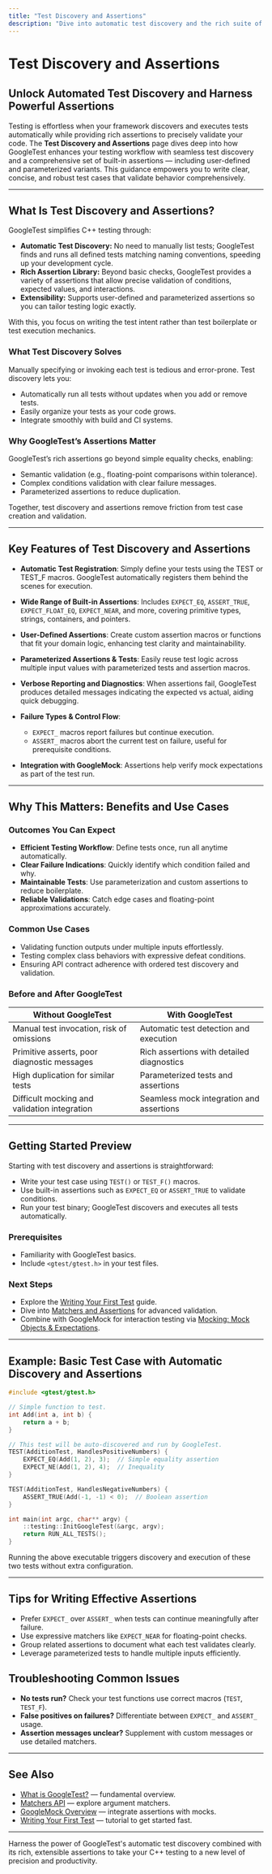 ```yaml
---
title: "Test Discovery and Assertions"
description: "Dive into automatic test discovery and the rich suite of built-in assertions, including support for user-defined and parameterized assertions. Learn how GoogleTest simplifies writing comprehensive test cases."
---
```


# Test Discovery and Assertions

## Unlock Automated Test Discovery and Harness Powerful Assertions

Testing is effortless when your framework discovers and executes tests automatically while providing rich assertions to precisely validate your code. The **Test Discovery and Assertions** page dives deep into how GoogleTest enhances your testing workflow with seamless test discovery and a comprehensive set of built-in assertions — including user-defined and parameterized variants. This guidance empowers you to write clear, concise, and robust test cases that validate behavior comprehensively.

---

## What Is Test Discovery and Assertions?

GoogleTest simplifies C++ testing through:

- **Automatic Test Discovery:** No need to manually list tests; GoogleTest finds and runs all defined tests matching naming conventions, speeding up your development cycle.
- **Rich Assertion Library:** Beyond basic checks, GoogleTest provides a variety of assertions that allow precise validation of conditions, expected values, and interactions.
- **Extensibility:** Supports user-defined and parameterized assertions so you can tailor testing logic exactly.

With this, you focus on writing the test intent rather than test boilerplate or test execution mechanics.

### What Test Discovery Solves

Manually specifying or invoking each test is tedious and error-prone. Test discovery lets you:

- Automatically run all tests without updates when you add or remove tests.
- Easily organize your tests as your code grows.
- Integrate smoothly with build and CI systems.

### Why GoogleTest’s Assertions Matter

GoogleTest’s rich assertions go beyond simple equality checks, enabling:

- Semantic validation (e.g., floating-point comparisons within tolerance).
- Complex conditions validation with clear failure messages.
- Parameterized assertions to reduce duplication.

Together, test discovery and assertions remove friction from test case creation and validation.

---

## Key Features of Test Discovery and Assertions

- **Automatic Test Registration**: Simply define your tests using the TEST or TEST_F macros. GoogleTest automatically registers them behind the scenes for execution.

- **Wide Range of Built-in Assertions**: Includes `EXPECT_EQ`, `ASSERT_TRUE`, `EXPECT_FLOAT_EQ`, `EXPECT_NEAR`, and more, covering primitive types, strings, containers, and pointers.

- **User-Defined Assertions**: Create custom assertion macros or functions that fit your domain logic, enhancing test clarity and maintainability.

- **Parameterized Assertions & Tests**: Easily reuse test logic across multiple input values with parameterized tests and assertion macros.

- **Verbose Reporting and Diagnostics**: When assertions fail, GoogleTest produces detailed messages indicating the expected vs actual, aiding quick debugging.

- **Failure Types & Control Flow**:
  - `EXPECT_` macros report failures but continue execution.
  - `ASSERT_` macros abort the current test on failure, useful for prerequisite conditions.

- **Integration with GoogleMock**: Assertions help verify mock expectations as part of the test run.

---

## Why This Matters: Benefits and Use Cases

### Outcomes You Can Expect

- **Efficient Testing Workflow**: Define tests once, run all anytime automatically.
- **Clear Failure Indications**: Quickly identify which condition failed and why.
- **Maintainable Tests**: Use parameterization and custom assertions to reduce boilerplate.
- **Reliable Validations**: Catch edge cases and floating-point approximations accurately.

### Common Use Cases

- Validating function outputs under multiple inputs effortlessly.
- Testing complex class behaviors with expressive defeat conditions.
- Ensuring API contract adherence with ordered test discovery and validation.

### Before and After GoogleTest

| Without GoogleTest                             | With GoogleTest                              |
| ---------------------------------------------|---------------------------------------------|
| Manual test invocation, risk of omissions     | Automatic test detection and execution       |
| Primitive asserts, poor diagnostic messages  | Rich assertions with detailed diagnostics  |
| High duplication for similar tests            | Parameterized tests and assertions          |
| Difficult mocking and validation integration | Seamless mock integration and assertions    |

---

## Getting Started Preview

Starting with test discovery and assertions is straightforward:

- Write your test case using `TEST()` or `TEST_F()` macros.
- Use built-in assertions such as `EXPECT_EQ` or `ASSERT_TRUE` to validate conditions.
- Run your test binary; GoogleTest discovers and executes all tests automatically.

### Prerequisites

- Familiarity with GoogleTest basics.
- Include `<gtest/gtest.h>` in your test files.

### Next Steps

- Explore the [Writing Your First Test](https://github.com/google/googletest/blob/main/docs/guides/getting-started/writing-your-first-test.md) guide.
- Dive into [Matchers and Assertions](../api-reference/matchers-actions-cardinalities/argument-matchers.md) for advanced validation.
- Combine with GoogleMock for interaction testing via [Mocking: Mock Objects & Expectations](../overview/feature-summary-and-workflows/mocking-mock-objects-overview.md).

---

## Example: Basic Test Case with Automatic Discovery and Assertions

```cpp
#include <gtest/gtest.h>

// Simple function to test.
int Add(int a, int b) {
    return a + b;
}

// This test will be auto-discovered and run by GoogleTest.
TEST(AdditionTest, HandlesPositiveNumbers) {
    EXPECT_EQ(Add(1, 2), 3);  // Simple equality assertion
    EXPECT_NE(Add(1, 2), 4);  // Inequality
}

TEST(AdditionTest, HandlesNegativeNumbers) {
    ASSERT_TRUE(Add(-1, -1) < 0);  // Boolean assertion
}

int main(int argc, char** argv) {
    ::testing::InitGoogleTest(&argc, argv);
    return RUN_ALL_TESTS();
}
```

Running the above executable triggers discovery and execution of these two tests without extra configuration.

---

## Tips for Writing Effective Assertions

- Prefer `EXPECT_` over `ASSERT_` when tests can continue meaningfully after failure.
- Use expressive matchers like `EXPECT_NEAR` for floating-point checks.
- Group related assertions to document what each test validates clearly.
- Leverage parameterized tests to handle multiple inputs efficiently.

## Troubleshooting Common Issues

- **No tests run?** Check your test functions use correct macros (`TEST`, `TEST_F`).
- **False positives on failures?** Differentiate between `EXPECT_` and `ASSERT_` usage.
- **Assertion messages unclear?** Supplement with custom messages or use detailed matchers.

---

## See Also

- [What is GoogleTest?](overview/product-intro-and-value/what-is-google-test.md) — fundamental overview.
- [Matchers API](api-reference/matchers-actions-cardinalities/argument-matchers.md) — explore argument matchers.
- [GoogleMock Overview](overview/feature-summary-and-workflows/mocking-mock-objects-overview.md) — integrate assertions with mocks.
- [Writing Your First Test](guides/getting-started/writing-your-first-test.md) — tutorial to get started fast.

---

Harness the power of GoogleTest's automatic test discovery combined with its rich, extensible assertions to take your C++ testing to a new level of precision and productivity.


